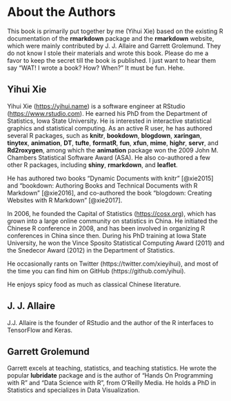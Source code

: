 # About the Authors {#author .unnumbered}

This book is primarily put together by me (Yihui Xie) based on the existing R documentation of the **rmarkdown** package and the **rmarkdown** website, which were mainly contributed by J. J. Allaire and Garrett Grolemund. They do not know I stole their materials and wrote this book. Please do me a favor to keep the secret till the book is published. I just want to hear them say "WAT! I wrote a book? How? When?" It must be fun. Hehe.

## Yihui Xie {-}

Yihui Xie (<https://yihui.name>) is a software engineer at RStudio (<https://www.rstudio.com>). He earned his PhD from the Department of Statistics, Iowa State University. He is interested in interactive statistical graphics and statistical computing. As an active R user, he has authored several R packages, such as **knitr**, **bookdown**, **blogdown**, **xaringan**, **tinytex**, **animation**, **DT**, **tufte**, **formatR**, **fun**, **xfun**, **mime**, **highr**, **servr**, and **Rd2roxygen**, among which the **animation** package won the 2009 John M. Chambers Statistical Software Award (ASA). He also co-authored a few other R packages, including **shiny**, **rmarkdown**, and **leaflet**.

He has authored two books "Dynamic Documents with knitr" [@xie2015] and "bookdown: Authoring Books and Technical Documents with R Markdown" [@xie2016], and co-authored the book "blogdown: Creating Websites with R Markdown" [@xie2017].

In 2006, he founded the Capital of Statistics (<https://cosx.org>), which has grown into a large online community on statistics in China. He initiated the Chinese R conference in 2008, and has been involved in organizing R conferences in China since then. During his PhD training at Iowa State University, he won the Vince Sposito Statistical Computing Award (2011) and the Snedecor Award (2012) in the Department of Statistics.

He occasionally rants on Twitter (https://twitter.com/xieyihui), and most of the time you can find him on GitHub (https://github.com/yihui).

He enjoys spicy food as much as classical Chinese literature.

## J. J. Allaire {-}

J.J. Allaire is the founder of RStudio and the author of the R interfaces to TensorFlow and Keras.

## Garrett Grolemund {-}

Garrett excels at teaching, statistics, and teaching statistics. He wrote the popular **lubridate** package and is the author of "Hands On Programming with R" and "Data Science with R", from O'Reilly Media. He holds a PhD in Statistics and specializes in Data Visualization.

